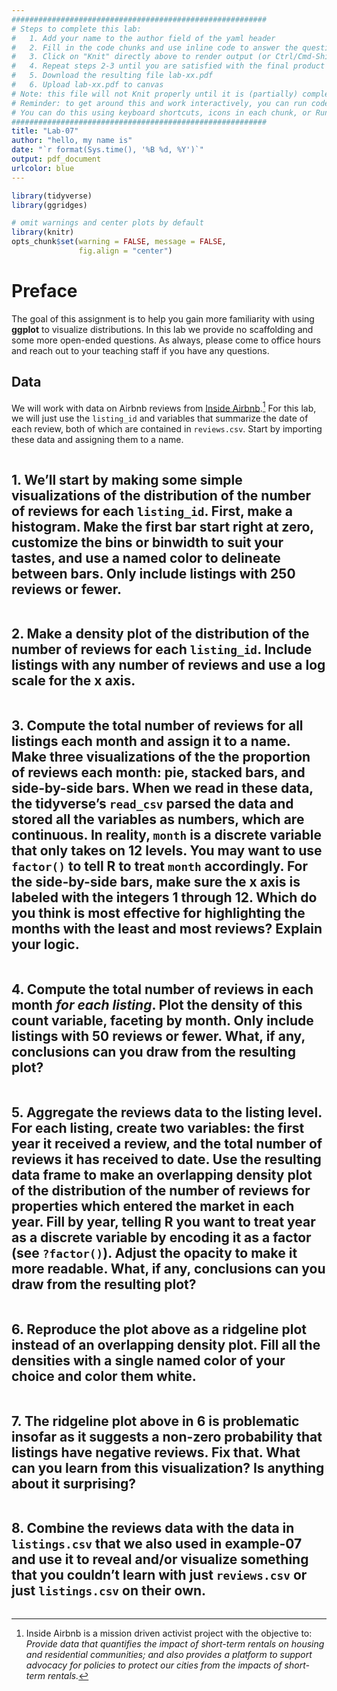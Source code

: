 ```yaml
---
#########################################################
# Steps to complete this lab:
#   1. Add your name to the author field of the yaml header
#   2. Fill in the code chunks and use inline code to answer the questions 
#   3. Click on "Knit" directly above to render output (or Ctrl/Cmd-Shift-K)
#   4. Repeat steps 2-3 until you are satisfied with the final product
#   5. Download the resulting file lab-xx.pdf
#   6. Upload lab-xx.pdf to canvas
# Note: this file will not Knit properly until it is (partially) completed
# Reminder: to get around this and work interactively, you can run code chunks on their own
# You can do this using keyboard shortcuts, icons in each chunk, or Run at the top right of this pane
#########################################################
title: "Lab-07"
author: "hello, my name is"
date: "`r format(Sys.time(), '%B %d, %Y')`"
output: pdf_document
urlcolor: blue
---
```


```r
library(tidyverse)
library(ggridges)

# omit warnings and center plots by default
library(knitr)
opts_chunk$set(warning = FALSE, message = FALSE,
               fig.align = "center")
```

# Preface

The goal of this assignment is to help you gain more familiarity with using **ggplot** to visualize distributions. In this lab we provide no scaffolding and some more open-ended questions. As always, please come to office hours and reach out to your teaching staff if you have any questions.

## Data

We will work with data on Airbnb reviews from [Inside Airbnb](http://insideairbnb.com).[^insideairbnb] For this lab, we will just use the `listing_id` and variables that summarize the date of each review, both of which are contained in `reviews.csv`. Start by importing these data and assigning them to a name.
```r

```


## 1. We'll start by making some simple visualizations of the distribution of the number of reviews for each `listing_id`. First, make a histogram. Make the first bar start right at zero, customize the bins or binwidth to suit your tastes, and use a named color to delineate between bars. Only include listings with 250 reviews or fewer.
```r

```


## 2. Make a density plot of the distribution of the number of reviews for each `listing_id`. Include listings with any number of reviews and use a log scale for the x axis.
```r

```


## 3. Compute the total number of reviews for all listings each month and assign it to a name. Make three visualizations of the the proportion of reviews each month: pie, stacked bars, and side-by-side bars. When we read in these data, the tidyverse's `read_csv` parsed the data and stored all the variables as numbers, which are continuous. In reality, `month` is a discrete variable that only takes on 12 levels. You may want to use `factor()` to tell R to treat `month` accordingly. For the side-by-side bars, make sure the x axis is labeled with the integers 1 through 12. Which do you think is most effective for highlighting the months with the least and most reviews? Explain your logic.
```r

```


## 4. Compute the total number of reviews in each month *for each listing*. Plot the density of this count variable, faceting by month. Only include listings with 50 reviews or fewer. What, if any, conclusions can you draw from the resulting plot?
```r

```


## 5. Aggregate the reviews data to the listing level. For each listing, create two variables: the first year it received a review, and the total number of reviews it has received to date. Use the resulting data frame to make an overlapping density plot of the distribution of the number of reviews for properties which entered the market in each year. Fill by year, telling R you want to treat year as a discrete variable by encoding it as a factor (see `?factor()`). Adjust the opacity to make it more readable. What, if any, conclusions can you draw from the resulting plot?
```r

```


## 6. Reproduce the plot above as a ridgeline plot instead of an overlapping density plot. Fill all the densities with a single named color of your choice and color them white.
```r

```


## 7. The ridgeline plot above in 6 is problematic insofar as it suggests a non-zero probability that listings have negative reviews. Fix that. What can you learn from this visualization? Is anything about it surprising?
```r

```


## 8. Combine the reviews data with the data in `listings.csv` that we also used in example-07 and use it to reveal and/or visualize something that you couldn't learn with just `reviews.csv` or just `listings.csv` on their own.
```r

```



[^insideairbnb]: Inside Airbnb is a mission driven activist project with the objective to: *Provide data that quantifies the impact of short-term rentals on housing and residential communities; and also provides a platform to support advocacy for policies to protect our cities from the impacts of short-term rentals.*
